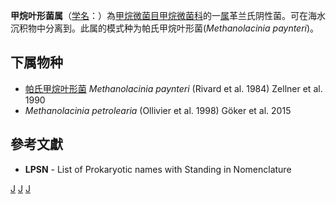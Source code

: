 {{Automatic taxobox
| taxon = Methanolacinia 
| authority = Zellner et al. 1990
| type species = 帕氏甲烷叶形菌<br>''Methanolacinia paynteri''
| type species authority = Zellner et al. 1990
}}
'''甲烷叶形菌属'''（[[学名|学名]]：{{lang|la|''Methanolacinia''}}）為[[甲烷微菌目|甲烷微菌目]][[甲烷微菌科|甲烷微菌科]]的一[[属|属]]革兰氏阴性菌。可在海水沉积物中分离到。此属的模式种为帕氏甲烷叶形菌(''Methanolacinia paynteri'')。

==下属物种==
* [[帕氏甲烷叶形菌|帕氏甲烷叶形菌]] ''Methanolacinia paynteri'' (Rivard et al. 1984) Zellner et al. 1990
* ''Methanolacinia petrolearia'' (Ollivier et al. 1998) Göker et al. 2015

==參考文獻==
{{reflist}}
* '''LPSN''' - List of Prokaryotic names with Standing in Nomenclature

{{taxonbar}}

[[Category:革兰氏阴性菌|J]]
[[Category:甲烷微菌科|J]]
[[Category:1990年描述的分类群|J]]